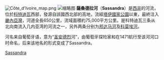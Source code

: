 [[Image:Côte_d'Ivoire_map.png|frame]]
[[File:Sassandra.png|缩略图]]
'''薩桑德拉河'''（'''Sassandra'''）是[[西非|西非]]的河流，位於[[科特迪瓦|科特迪瓦]]西部，發源自該國西北部的高地，流經[[塔伊國家公園|塔伊國家公園]]以東，最終注入[[畿內亞灣|畿內亞灣]]，河道全長650公里，流域面積約75,000平方公里。是科特迪瓦三条从北向南流入几内亚湾的河流之一，另外两条分别为[[邦达马河|邦达马河]]及[[科莫埃河|科莫埃河]]。

河名来自葡萄牙语{{lang|pt|Rio San Andrea}}，意为“[[圣安德烈|圣安德烈]]河”，由葡萄牙探险家{{link-pt|若昂·德·圣塔伦|João de Santarém}}和{{link-pt|佩德罗·埃斯科瓦尔|Pedro Escobar}}在1471航行至该河河口时命名，后来该地名的形式变成了Sassandra。

{{coord|4|58|N|6|5|W|source:kolossus-dewiki|display=title}}

[[Category:象牙海岸河流|Sassandra]]

{{CotedIvoire-stub}}